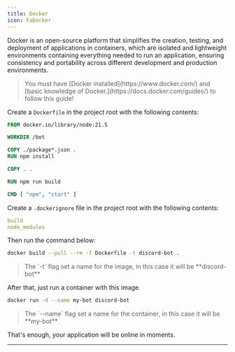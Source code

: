 ```yaml
---
title: Docker
icon: FaDocker
---
```


Docker is an open-source platform that simplifies the creation, testing, and deployment of applications in containers, which are isolated and lightweight environments containing everything needed to run an application, ensuring consistency and portability across different development and production environments.

<Blockquote icon={Icon.warn} color="warn">
    You must have [Docker installed](https://www.docker.com/) and [basic knowledge of Docker.](https://docs.docker.com/guides/) to follow this guide!
</Blockquote>

Create a `Dockerfile` in the project root with the following contents:

```dockerfile title="Dockerfile"
FROM docker.io/library/node:21.5

WORKDIR /bot

COPY ./package*.json .
RUN npm install

COPY . .

RUN npm run build

CMD [ "npm", "start" ]
```

Create a `.dockerignore` file in the project root with the following contents:

```yml title=".dockerignore"
build
node_modules
```

Then run the command below:
```bash
docker build --pull --rm -f Dockerfile -t discord-bot .
```

<Blockquote icon={Icon.info} color="info">
    The `-t` flag set a name for the image, in this case it will be **discord-bot**
</Blockquote>

After that, just run a container with this image.

```bash
docker run -d --name my-bot discord-bot
```
<Blockquote icon={Icon.info} color="info">
    The `--name` flag set a name for the container, in this case it will be **my-bot**
</Blockquote>

That's enough, your application will be online in moments.

---
